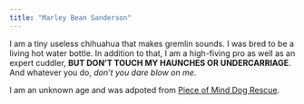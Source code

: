 ```yaml
---
title: "Marley Bean Sanderson"
---
```


I am a tiny useless chihuahua that makes gremlin sounds. I was bred to be a living hot water bottle. In addition to that, I am a high-fiving pro as well as an expert cuddler, **BUT DON'T TOUCH MY HAUNCHES OR UNDERCARRIAGE**. And whatever you do, *don't you dare blow on me*.  



I am an unknown age and was adpoted from [Piece of Mind Dog Rescue](https://www.peaceofminddogrescue.org/index.php).

